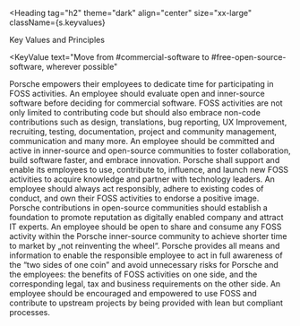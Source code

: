 
<Heading
  tag="h2"
  theme="dark"
  align="center"
  size="xx-large"
  className={s.keyvalues}
>
  Key Values and Principles
</Heading>

<KeyValue
  text="Move from #commercial-software to #free-open-source-software, wherever possible"
>
  <Principle hashtag="FOSS Motivation">
    Porsche empowers their employees to dedicate time for participating in FOSS
    activities.
  </Principle>
  <Principle hashtag="FOSS prefer">
    An employee should evaluate open and inner-source software before deciding
    for commercial software.
  </Principle>
</KeyValue>
<KeyValue
  text="Move from #consume to #contribute and #create in open source communities"
>
  <Principle hashtag="FOSS Contributions">
    FOSS activities are not only limited to contributing code but should also
    embrace non-code contributions such as design, translations, bug reporting,
    UX Improvement, recruiting, testing, documentation, project and community
    management, communication and many more.
  </Principle>
  <Principle hashtag="FOSS Collaboration">
    An employee should be committed and active in inner-source and open-source
    communities to foster collaboration, build software faster, and embrace
    innovation.
  </Principle>
</KeyValue>
<KeyValue text="Move from #know-it-all to #learn-it-all">
  <Principle hashtag="FOSS Community">
    Porsche shall support and enable its employees to use, contribute to,
    influence, and launch new FOSS activities to acquire knowledge and partner
    with technology leaders.
  </Principle>
  <Principle hashtag="FOSS Ethics">
    An employee should always act responsibly, adhere to existing codes of
    conduct, and own their FOSS activities to endorse a positive image.
  </Principle>
</KeyValue>
<KeyValue
  text="Move towards #digital-transformation with open-source striving for speed of #innovation and shorter time to market"
>
  <Principle hashtag="FOSS Visibility">
    Porsche contributions in open-source communities should establish a
    foundation to promote reputation as digitally enabled company and attract IT
    experts.
  </Principle>
  <Principle hashtag="FOSS Reusability">
    An employee should be open to share and consume any FOSS activity within the
    Porsche inner-source community to achieve shorter time to market by „not
    reinventing the wheel“.
  </Principle>
</KeyValue>
<KeyValue
  text="Move towards a #compliant environment for FOSS activities and #contributions"
>
  <Principle hashtag="FOSS Integrity">
    Porsche provides all means and information to enable the responsible
    employee to act in full awareness of the “two sides of one coin” and avoid
    unnecessary risks for Porsche and the employees: the benefits of FOSS
    activities on one side, and the corresponding legal, tax and business
    requirements on the other side.
  </Principle>
  <Principle hashtag="FOSS Compliance">
    An employee should be encouraged and empowered to use FOSS and contribute to
    upstream projects by being provided with lean but compliant processes.
  </Principle>
</KeyValue>

